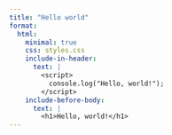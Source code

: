 ```yaml
---
title: "Hello world"
format:
  html:
    minimal: true
    css: styles.css
    include-in-header:
      text: |
        <script>
          console.log("Hello, world!");
        </script>
    include-before-body: 
      text: |
        <h1>Hello, world!</h1>
---
```

